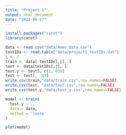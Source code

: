 ```yaml
---
title: "Project 1"
output: html_document
date: "2022-09-27"
---
```

```r
install.packages("caret")
library(caret)
```

```r
data <- read.csv("data/Ames_data.csv")
testIDs <- read.table("data/project1_testIDs.dat")
j <- 2
train <- data[-testIDs[,j], ]
test <- data[testIDs[,j], ]
test.y <- test[, c(1, 83)]
test <- test[, -83]
write.csv(train,"data/train.csv",row.names=FALSE)
write.csv(test, "data/test.csv",row.names=FALSE)
write.csv(test.y,"data/test_y.csv",row.names=FALSE)
```

```r
model <- train(
  test.y ~ .,
  data = data,
  method = 'lasso'
)

plot(model)
```

